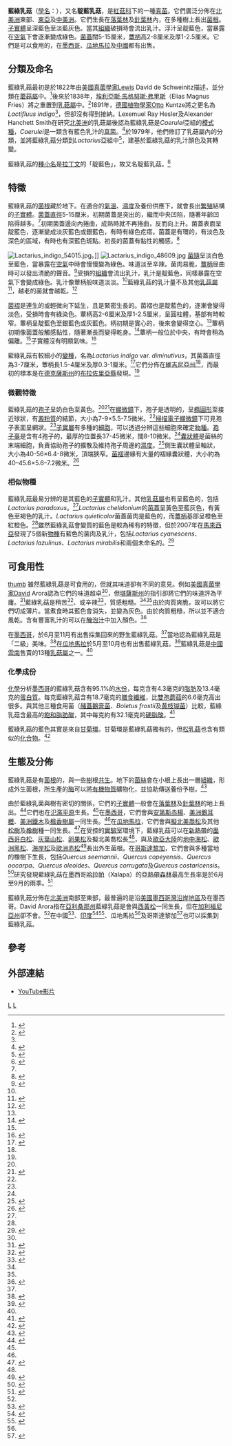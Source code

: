 {{FixBunching|beg}}
{{Speciesbox 
| taxon =  Lactarius indigo
| image = Lactarius indigo 48568.jpg
| authority = ([[Lewis_David_de_Schweinitz|Schwein.]]) [[埃利亞斯·馬格努斯·弗里斯|Fr.]]
| synonyms =
* ''Lactarius canadensis'' <small>Winder</small><ref>{{cite web|last=|first=|coauthors=|title=Russulales News Nomenclature: ''Lactarius indigo''|url=http://www.mtsn.tn.it/russulales-news/tx_card.asp?index=396|date=2007|work=|publisher=The Russulales News Team|accessdate=2009-09-21|deadurl=yes|archiveurl=https://web.archive.org/web/20110606010327/http://www.mtsn.tn.it/russulales-news/tx_card.asp?index=396|archivedate=2011-06-06}}</ref>
* ''Lactifluus indigo'' <small>(Schwein.) [[Otto_Kuntze|Kuntze]]</small><ref name=Kuntze1891>{{cite book en|title=Revisio Generum Plantarum|last=Kuntze O|year=1891|page=857|language=la}}</ref>
}}
{{FixBunching|mid}}
{{mycomorphbox
| name = 藍綠乳菇
| whichGills = adnate
| whichGills2 = decurrent
| capShape = depressed
| hymeniumType=gills
| stipeCharacter=bare
| ecologicalType=mycorrhizal
| sporePrintColor=yellow
| howEdible=edible}}
{{FixBunching|end}}

'''藍綠乳菇'''（[[學名|學名]]：''{{lang|la|Lactarius indigo}}''），又名'''靛藍乳菇'''，是[[紅菇科|紅菇科]]下的一種[[真菌|真菌]]。它們廣泛分佈在[[北美洲|北美洲]]東部、[[東亞|東亞]]及[[中美洲|中美洲]]。它們生長在[[落葉林|落葉林]]及[[針葉林|針葉林]]內，在多種樹上長出[[菌根|菌根]]。[[子實體|子實體]]呈深藍色至淡藍灰色。當其[[组织_(生物学)|組織]]破損時會流出乳汁。浮汁呈靛藍色，當暴露在[[空氣|空氣]]下會逐漸變成綠色。[[菌蓋|菌蓋]]闊5-15厘米，[[蕈柄|蕈柄]]高2-8厘米及厚1-2.5厘米。它們是可以食用的，在[[墨西哥|墨西哥]]、[[瓜地馬拉|瓜地馬拉]]及[[中國|中國]]都有出售。

==分類及命名==
藍綠乳菇最初是於1822年由[[美國|美國]][[真菌學|真菌學家]]Lewis David de Schweinitz描述，並分類在[[蘑菇屬|蘑菇屬]]中。<ref>{{cite journal en|last=de Schweinitz LD|year=1822|title=Synopsis fungorum Carolinae superioris|journal=Schriften der naturforschenden Gesellschaft in Leipzig|volume=1|page=87|language=la}}</ref>後來於1838年，[[埃利亞斯·馬格努斯·弗里斯|埃利亞斯·馬格努斯·弗里斯]]（Elias Magnus Fries）將之重置到[[乳菇屬|乳菇屬]]中。<ref>{{cite book en|last=Fries EM|year=1836–8|title=Seu Synopsis Hymenomycetum|journal=Epicrisis Systematis Mycologici (Upsaliae)|publisher=Typographia Academica|location=Uppsala|page=341|language=la|url=http://books.google.ca/books?id=sLQTAAAAQAAJ&ots=vv1q_8Y0fC&dq=Seu%20synopsis%20hymenomycetum&pg=RA1-PA341#v=onepage&q=&f=false|accessdate=2009-11-14}}</ref>1891年，[[德國|德國]][[植物學|植物學家]]Otto Kuntze將之更名為''Lactifluus indigo''<ref name=Kuntze1891/>，但卻沒有得到接納。Lexemuel Ray Hesler及Alexander Hanchett Smith在研究[[北美洲|北美洲]]的乳菇屬後認為藍綠乳菇是''Caerulei''亞組的[[模式種|模式種]]，''Caerulei''是一類含有藍色乳汁的[[真菌|真菌]]。<ref>{{cite journal en|last=Hesler LR, Smith AH.|year=1960|title=Studies on ''Lactarius''-I: The North American Species of Section ''Lactarius''|journal=Brittonia|volume=12|pages=119–39|issn=0007196X}}</ref>於1979年，他們修訂了乳菇屬內的分類，並將藍綠乳菇分類到''Lactarius''亞組中<ref name=HeslerSmith>{{cite book en|title=North American Species of ''Lactarius''|last=Hesler LR, Smith AH|year=1979|publisher=The University of Michigan Press|location=Michigan|id=ISBN 0-472-08440-2}}</ref>，建基於藍綠乳菇的乳汁顏色及其轉變。

藍綠乳菇的[[種小名|種小名]]是[[拉丁文|拉丁文]]的「靛藍色」，故又名靛藍乳菇。<ref name=Roody2003>{{cite book en|author=Roody WC|title=Mushrooms of West Virginia and the Central Appalachians|publisher=University Press of Kentucky|location=Lexington, Ky|year=2003|page=93|id=ISBN 0-8131-9039-8|url=http://books.google.com/books?id=5HGMPEiy4ykC&pg=PA93&dq=Lactarius+indigo&lr=#v=onepage&q=Lactarius%20indigo&f=false|accessdate=2009-09-24}}</ref>

==特徵==
藍綠乳菇的[[菌根|菌根]]藏於地下。在適合的[[氣溫|氣溫]]、[[濕度|濕度]]及養份供應下，就會長出[[繁殖|繁殖]]結構的[[子實體|子實體]]。[[菌蓋|菌蓋]][[直徑|直徑]]5-15厘米，初期菌蓋是突出的，繼而中央凹陷，隨著年齡凹陷得越多。<ref name=HeslerSmith/>初期菌蓋邊向內捲曲，成熟時就不再捲曲，反而向上升。菌蓋表面呈靛藍色，逐漸變成淡灰藍色或銀藍色，有時有綠色疙瘩。菌蓋是有環的，有淡色及深色的區域，有時也有深藍色斑點。初長的菌蓋有黏性的觸感。<ref name=Bessette1992>{{cite book en|author=Bessette A, Fischer DH|title=Edible Wild Mushrooms of North America: a Field-to-Kitchen Guide|publisher=University of Texas Press|location=Austin|year=1992|page=64|id=ISBN 0-292-72080-7|url=http://books.google.ca/books?id=zsJN7NZutTAC&lpg=PA64&dq=Lactarius%20indigo&lr=&pg=PA64#v=onepage&q=Lactarius%20indigo&f=false|accessdate=2009-11-14}}</ref>

[[File:Lactarius_indigo_54015.jpg|left]]。]]
[[File:Lactarius_indigo_48609.jpg|left]]
[[菌隨|菌隨]]呈淡白色至藍色，當暴露在[[空氣|空氣]]中時會慢慢變為綠色。味道淡至辛辣。菌肉易脆，[[蕈柄|蕈柄]]屈曲時可以發出清脆的聲音。<ref name=Arora1991>{{cite book  en|author=Arora D|title=All that the Rain Promises and more: a Hip Pocket Guide to Western Mushrooms|publisher=Ten Speed Press|location=Berkeley, Calif|year=1991|page=18|id=ISBN 0-89815-388-3|url=http://books.google.com/books?id=87ct90d4B9gC&pg=PA18&dq=Lactarius+indigo&lr=#v=onepage&q=Lactarius%20indigo&f=false|accessdate=2009-09-24}}</ref>受損的[[组织_(生物学)|組織]]會流出乳汁，乳汁是靛藍色，同樣暴露在空氣下會變成綠色。乳汁像蕈柄般味道淡淡。<ref name=Roody2003/>藍綠乳菇的乳汁量不及其他[[乳菇屬|乳菇屬]]<ref>{{cite web|last=Volk T|url=http://botit.botany.wisc.edu/toms_fungi/june2000.html|date=2000|title=Tom Volk's Fungus of the Month for June 2000|publisher=Department of Biology, University of Wisconsin-La Crosse|accessdate=2009-09-21|archive-date=2011-12-11|archive-url=https://web.archive.org/web/20111211015827/http://botit.botany.wisc.edu/toms_fungi/june2000.html|dead-url=no}}</ref>，越老的菌就會越乾。<ref name=Metzler1992>{{cite book en|author=Metzler V, Metzler S|title=Texas Mushrooms: a Field Guide|publisher=University of Texas Press|location=Austin|year=1992|page=115|id=ISBN 0-292-75125-7|url=http://books.google.com/books?id=HRtfvVigMmsC&pg=PA334&dq=Lactarius+indigo&lr=#v=onepage&q=Lactarius%20indigo&f=false|accessdate=2009-09-24}}</ref>

[[菌褶|菌褶]]是連生的或輕微向下延生，且是緊密生長的。菌褶也是靛藍色的，逐漸會變得淡色，受損時會有綠染色。蕈柄高2-6厘米及厚1-2.5厘米，呈圓柱體，基部有時較窄。蕈柄呈靛藍色至銀藍色或灰藍色。柄初期是實心的，後來會變得空心。<ref name=Arora/>蕈柄初期像菌蓋般觸感黏性，隨著漸長而變得乾身。<ref name=MushroomExpert>{{cite web|url=http://www.mushroomexpert.com/lactarius_indigo.html|title=''Lactarius indigo''|publisher=MushroomExpert.Com|author=Kuo M|year=2007|accessdate=2009-11-14|archive-date=2020-11-12|archive-url=https://web.archive.org/web/20201112040532/https://www.mushroomexpert.com/lactarius_indigo.html|dead-url=no}}</ref>蕈柄一般位於中央，有時會稍為偏離。<ref name=HeslerSmith/>子實體沒有明顯氣味。<ref name=Miller2006>{{cite book en|author=Miller HR, Miller OK|title=North American Mushrooms: a Field Guide to Edible and Inedible Fungi|publisher=Falcon Guide|location=Guilford, Conn|year=2006|page=87|id=ISBN 0-7627-3109-5|url=http://books.google.com/books?id=zjvXkLpqsEgC&pg=PA87&dq=Lactarius+indigo#v=onepage&q=Lactarius%20indigo&f=false|accessdate=2009-09-24}}</ref>

藍綠乳菇有較細小的[[變種|變種]]，名為''Lactarius indigo'' var. ''diminutivus''，其菌蓋直徑為3-7厘米，蕈柄長1.5-4厘米及厚0.3-1厘米。<ref name=Bessette2007>{{cite book en|title=Mushrooms of the Southeastern United States|last=Bessette AE, Roody WC, Bessette AR|year=2007|publisher=Syracuse University Press|id=ISBN 978-0815631125|page=154|url=http://books.google.ca/books?id=IB1Gv3jZMmAC&lpg=PA155&dq=Lactarius%20indigo&lr=&pg=PA154#v=onepage&q=Lactarius%20indigo&f=false|accessdate=2009-11-14}}</ref>它們分佈在[[維吉尼亞州|維吉尼亞州]]<ref name=Miller2006/>，而最初的標本是在[[德克薩斯州|德克薩斯州]]的[[布拉佐里亞縣|布拉佐里亞縣]]發現。<ref name=HeslerSmith/>

===微觀特徵===
藍綠乳菇的[[孢子|孢子]]呈奶白色至黃色。<ref name=Roody2003/><ref name=Arora>{{cite book en|author=Arora D|title=Mushrooms Demystified: a Comprehensive Guide to the Fleshy Fungi|publisher=Ten Speed Press|location=Berkeley, California|year=1986|id=ISBN 0-89815-169-4}}</ref>在[[顯微鏡|顯微鏡]]下，孢子是透明的，呈[[橢圓形|橢圓形]]至接近球狀，有[[澱粉質|澱粉質]]的結節，大小為7-9×5.5-7.5微米。<ref name=Roody2003/>[[掃描電子顯微鏡|掃描電子顯微鏡]]下可見孢子表面呈網狀。<ref name=Montoya1996/>[[子實層|子實層]]有多種的[[細胞|細胞]]，可以透過分辨這些細胞來確定[[物種|物種]]。[[孢子臺|孢子臺]]是含有4孢子的，最厚的位置長37-45微米，闊8-10微米。<ref name=HeslerSmith/>[[囊狀體|囊狀體]]是菌絲的末端細胞，負責協助孢子的擴散及維持孢子周邊的[[濕度|濕度]]。<ref name=Watling1977>{{cite book en|author=Watling R, Largent DL, Johnson DJ|title=How to Identify Mushrooms to Genus III|publisher=Mad River Press|location=Eureka, California|year=1978|page=71|id=ISBN 0-916422-09-7}}</ref>側生囊狀體呈軸狀，大小為40-56×6.4-8微米，頂端狹窄。[[菌褶|菌褶]]邊緣有大量的褶緣囊狀體，大小約為40–45.6×5.6–7.2微米。<ref name=Montoya1996>{{cite journal en|last=Montoya L, Bandala VM|year=1996|title=Additional new records on ''Lactarius'' from Mexico|journal=Mycotaxon|volume=57|pages=425–50|issn=0093-4666}}</ref>

===相似物種===
藍綠乳菇最易分辨的是其藍色的[[子實體|子實體]]和乳汁。其他[[乳菇屬|乳菇屬]]也有呈藍色的，包括''Lactarius paradoxus''。<ref name=Miller2006/>''Lactarius chelidonium''的[[菌蓋|菌蓋]]呈黃色至藍灰色，有黃色至褐色的乳汁。''Lactarius quieticolor''菌蓋菌肉是藍色的，而[[蕈柄|蕈柄]]基部呈橙色至紅橙色。<ref name=Arora/>雖然藍綠乳菇會變質的藍色是較為稀有的特徵，但於2007年在[[馬來西亞|馬來西亞]]發現了5個新[[物種|物種]]有藍色的菌肉及乳汁，包括''Lactarius cyanescens''、''Lactarius lazulinus''、''Lactarius mirabilis''和兩個未命名的。<ref>{{cite journal en|author=Stubbe D, Verbeken A, Watling R|year=2007|title=Blue-staining species of ''Lactarius'' subgenus ''Plinthogali'' in Malaysia|journal=Belgian Journal of Botany|volume=140|issue=2|pages=197–212|issn=0778-4031}}</ref>

==可食用性==
[[image:Lactarius_indigo_7283.jpg|thumb]]
雖然藍綠乳菇是可食用的，但就其味道卻有不同的意見。例如[[美國|美國]][[真菌學|真菌學家]]David Arora認為它們的味道超卓<ref name=Arora/>，但[[堪薩斯州|堪薩斯州]]的指引卻將它們的味道評為平庸。<ref name=Abel1993>{{cite book en|author=Abel D, Horn B, Kay R|title=A Guide to Kansas Mushrooms|publisher=University Press of Kansas|location=Lawrence|year=1993|page=63|id=ISBN 0-7006-0571-1}}</ref>藍綠乳菇是稍苦<ref name=Hall2003>{{cite book en|author=Hall IR|title=Edible and Poisonous Mushrooms of the World|publisher=Timber Press|location=Portland, Or|year=2003|page=153|id=ISBN 0-88192-586-1}}</ref>、或辛辣<ref name=McKnight1987>{{cite book en|author=McKnight VB, McKnight KH|title=A Field Guide to Mushrooms, North America|publisher=Houghton Mifflin|location=Boston|year=1987|page=41|id=ISBN 0-395-91090-0|url=http://books.google.com/books?id=kSdA3V7Z9WcC&pg=RA1-PA192&dq=Lactarius+indigo#v=onepage&q=Lactarius%20indigo&f=false|accessdate=2009-09-24}}</ref>，質感粗糙。<ref name=Roody2003/><ref name=Abel1993/>由於肉質爽脆，故可以將它們切成薄片。當煮食時其藍色會消失，並變為灰色。由於肉質粗糙，所以並不適合風乾。含有豐富乳汁的可以在[[醃泡汁|醃泡汁]]中加入顏色。<ref name=Sicard2005>{{cite book en|title=Connaître, cueillir et cuisiner: Les champignons sauvages du Québec|last= Sicard M, Lamoureux Y|year=2005|publisher=Éditions Fides|id=ISBN 2-7621-2617-7|url=http://books.google.ca/books?id=NJ8164vllNIC&lpg=PA251&dq=Lactarius%20indigo&lr=&pg=PA252#v=onepage&q=Lactarius%20indigo&f=false|accessdate=2009-11-14|language=fr}}</ref>

在[[墨西哥|墨西哥]]，於6月至11月有出售採集回來的野生藍綠乳菇。<ref name=Montoya1996/>當地認為藍綠乳菇是「二級」美味。<ref>{{cite book en|author=Bandala VM, Montoya L, Chapela IH|editor-last=Palm ME, Chapela IH|chapter=Wild edible mushooms in Mexico: A challenge and opportunity for sustainable development|title=Mycology in Sustainable Development: Expanding Concepts, Vanishing Borders|publisher=Parkway Publishers|year=1997|page=62|id=ISBN 978-1887905015|url=http://books.google.com/books?id=P4LXG3p9MwwC&pg=PA77&dq=Lactarius+indigo&lr=#v=onepage&q=Lactarius%20indigo&f=false|accessdate=2009-09-24}}</ref>在[[瓜地馬拉|瓜地馬拉]]於5月至10月也有出售藍綠乳菇。<ref name=Flores2005>{{cite journal en|last=Flores R, Díaz G, Honrubia M|year=2005|title=Mycorrhizal synthesis of ''Lactarius indigo'' (Schw.) Fr. with five Neotropical pine species|journal=Mycorrhiza|volume=15|issue=8|pages=563–70|pmid=16133250|doi= 10.1007/s00572-005-0004-y}}</ref>藍綠乳菇是[[中國|中國]][[雲南|雲南]]售賣的13種[[乳菇屬|乳菇屬]]之一。<ref name=Wang2000/>

===化學成份===
[[化學|化學]]分析[[墨西哥|墨西哥]]的藍綠乳菇含有95.1%的[[水份|水份]]，每克含有4.3毫克的[[脂肪|脂肪]]及13.4毫克的[[蛋白質|蛋白質]]。每克藍綠乳菇含有18.7毫克的[[膳食纖維|膳食纖維]]，比[[雙孢蘑菇|雙孢蘑菇]]的6.6毫克高出很多。與其他三種食用菌（[[赭蓋鵝膏菌|赭蓋鵝膏菌]]、''Boletus frostii''及[[黄枝瑚菌|黄枝瑚菌]]）比較，藍綠乳菇含最高的[[飽和脂肪酸|飽和脂肪酸]]，其中每克約有32.1毫克的[[硬脂酸|硬脂酸]]。<ref>{{cite journal en|last=León-Guzmán MF, Silva I, López MG|year=1997|title=Proximate chemical composition, free amino acid contents, and free fatty acid contents of some wild edible mushrooms from Querétaro, México|journal=Journal of Agricultural and Food Chemistry|volume=45|issue=11|pages=4329–32|issn=0021-8561|doi=10.1021/jf970640u|accessdate=2009-11-14}}</ref>

藍綠乳菇的藍色其實是來自[[甘菊環|甘菊環]]。甘菊環是藍綠乳菇獨有的，但[[松乳菇|松乳菇]]也含有類似的[[化合物|化合物]]。<ref>{{cite journal en|author=Harmon AD, Weisgraber KH, Weiss U|year=1979|title=Preformed azulene pigments of ''Lactarius indigo'' (Schw.) Fries (Russulaceae, Basidiomycetes)|journal=Cellular and Molecular Life Sciences|volume=36|issue=1|pages=54–6|issn=1420-682X}}</ref>

==生態及分佈==
藍綠乳菇是有[[菌根|菌根]]的，與一些[[樹|樹]]根[[共生|共生]]。地下的[[菌絲|菌絲]]會在小根上長出一層[[组织_(生物学)|組織]]，形成外生菌根，所生產的[[酶|酶]]可以將[[有機物質|有機物質]]礦物化，並協助傳送養份予樹。<ref>{{cite journal en|author=Näsholm T, Ekblad A, Nordin A, Giesler R, Högberg M, Högberg P|year=1998|title=Boreal forest plants take up organic nitrogen|journal=Nature|volume=392|issue=6679|pages=914–6}}</ref>

由於藍綠乳菌與樹有密切的關係，它們的[[子實體|子實體]]一般會在[[落葉林|落葉林]]及[[針葉林|針葉林]]的地上長出。<ref name=Healy2008>{{cite book en|author=Healy RA, Huffman DR., Tiffany LH, Knaphaus G|title=Mushrooms and Other Fungi of the Midcontinental United States (Bur Oak Guide)|publisher=University of Iowa Press|location=Iowa City|year=2008|page=103|id=ISBN 1-58729-627-6|url=http://books.google.com/books?id=tl2fVAHuej4C&pg=PA103&dq=Lactarius+indigo&lr=#v=onepage&q=Lactarius%20indigo&f=false|accessdate=2009-09-24}}</ref>它們也在[[氾濫平原|氾濫平原]]生長。<ref name=Metzler1992/>在[[墨西哥|墨西哥]]，它們會與[[安第斯赤楊|安第斯赤楊]]、[[美洲鵝耳櫪|美洲鵝耳櫪]]、[[美洲鐵木|美洲鐵木]]及[[楓香樹屬|楓香樹屬]]一同生長。<ref name=Montoya1996/>在[[瓜地馬拉|瓜地馬拉]]，它們會與[[擬北美喬松|擬北美喬松]]及其他[[松樹|松樹]]及[[橡樹|橡樹]]種一同生長。<ref name=Morales2002>{{cite journal en|last=Morales O, Flores R, Samayoa B, Bran MC|year=2002|title=Estudio Etnomicológico de la cabecera municipal de Tecpán Guatemala, Chimaltenango|journal=USAC-IIQB Rev Cient Guatem|volume=15|pages=10–20|issn=1534-2581}}</ref>在受控的[[實驗室|實驗室]]環境下，藍綠乳菇可以在[[新熱帶|新熱帶]]的[[墨西哥白松|墨西哥白松]]、[[灰葉山松|灰葉山松]]、[[卵果松|卵果松]]及擬北美喬松長<ref name=Flores2005/>，與及[[歐亞大陸|歐亞大陸]]的[[地中海松|地中海松]]、[[歐洲黑松|歐洲黑松]]、[[海岸松|海岸松]]及[[歐洲赤松|歐洲赤松]]<ref>{{cite journal en|last=Diaz G, Flores R, Honrubia M|year=2007|title=''Lactarius indigo'' and ''L. deliciosus'' form mycorrhizae with Eurasian or Neotropical ''Pinus'' species|journal=Sydowia|volume=59|issue=1|pages=32–45|issn=0082-0598}}</ref>長出外生菌根。在[[哥斯達黎加|哥斯達黎加]]，它們會與多種當地的橡樹下生長，包括''Quercus seemannii''、''Quercus copeyensis''、''Quercus oocarpa''、''Quercus oleoides''、''Quercus corrugata''及''Quercus costaricensis''。<ref>{{cite web|last=Halling RE|title=''Lactarius indigo'' (Schw.) Fries|url=http://www.nybg.org/bsci/res/hall/indigo.html|publisher=The New York Botanical Garden|accessdate=2009-09-24|archive-date=2021-01-26|archive-url=https://web.archive.org/web/20210126180508/https://www.nybg.org/bsci/res/hall/indigo.html|dead-url=no}}</ref>研究發現藍綠乳菇在墨西哥[[哈拉帕|哈拉帕]]（Xalapa）的[[亞熱帶|亞熱帶]][[森林|森林]]最高生長率是於6月至9月的雨季。<ref name=Chacon1995>{{cite journal en|last=Chacon S, Guzmán G|year=1995|title=Observations on the phenology of ten fungal species in the subtropical forests at Xalapa, Mexico|journal=Mycological Research|volume=99|issue=1|pages=54–6|doi=10.1016/S0953-7562(09)80316-X}}</ref>

藍綠乳菇分佈在[[北美洲|北美洲]]南部至東部，最普遍的是沿[[美國墨西哥灣沿岸地區|美國墨西哥灣沿岸地區]]及在墨西哥。David Arora指在[[亞利桑那州|亞利桑那州]]藍綠乳菇是會與[[西黃松|西黃松]]一同生長，但在[[加利福尼亞州|加利福尼亞州]]卻不會。<ref name=Arora/>在中國<ref name=Wang2000>{{cite journal en|last=Wang X-H|year=2000|title=A taxonomic study on some commercial species in the genus ''Lactarius'' (Agaricales) from Yunnan Province, China|journal=Acta Botanica Yunnanica|volume=22|issue=4|pages=419–27|issn=0253-2700}}</ref>、[[印度|印度]]<ref>{{cite journal en|last=Sharma JR, Das K|year=2002|title=New records of Russulaceae from India|journal=Phytotaxonomy|volume=2|pages=11–5|issn=0972-4206}}</ref><ref>{{cite journal en|last= Upadhyay RC, Kaur A|year=2004|title=Taxonomic studies on light-spored agarics new to India|journal=Mushroom Research|volume=13|issue=1|pages=1–6}}</ref>、瓜地馬拉<ref name=Morales2002/>及哥斯達黎加<ref>{{cite book en|author=Mueller GM, Halling RE, Carranza J, Mata M, Schmit JP|editor-last=Kappelle M|chapter=Saphrotrophic and ectomycorrhizal macrofungi of Costa Rican oak forests|title=Ecology and Conservation of Neotropical Montane Oak Forests|publisher=Springer|year=2006|page=62|id=ISBN 978-3540289081|url=http://books.google.ca/books?id=cAmOc428H30C&pg=PA62&dq=Lactarius+indigo&lr=#v=onepage&q=Lactarius%20indigo&f=false|accessdate=2009-11-14}}</ref>也可以採集到藍綠乳菇。

==參考==
{{refbegin|indent=yes|2}}
{{reflist}}
{{refend}}

==外部連結==
* [http://www.youtube.com/watch?v=-yK71bvk2dk YouTube影片] {{Wayback|url=http://www.youtube.com/watch?v=-yK71bvk2dk |date=20201027233051 }}
{{Taxonbar|from=Q1165733}}

[[Category:乳菇屬|L]]
[[Category:食用菌|L]]